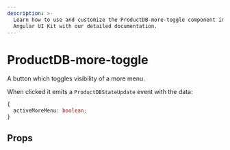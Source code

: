 ```yaml
---
description: >-
  Learn how to use and customize the ProductDB-more-toggle component in ProductDB's
  Angular UI Kit with our detailed documentation.
---
```


# ProductDB-more-toggle

A button which toggles visibility of a more menu.

When clicked it emits a `ProductDBStateUpdate` event with the data:

```ts
{
  activeMoreMenu: boolean;
}
```

## Props

<PropsTable of="ProductDB-more-toggle" />

<head>
  <title>Angular UI Kit ProductDB-more-toggle</title>
</head>

